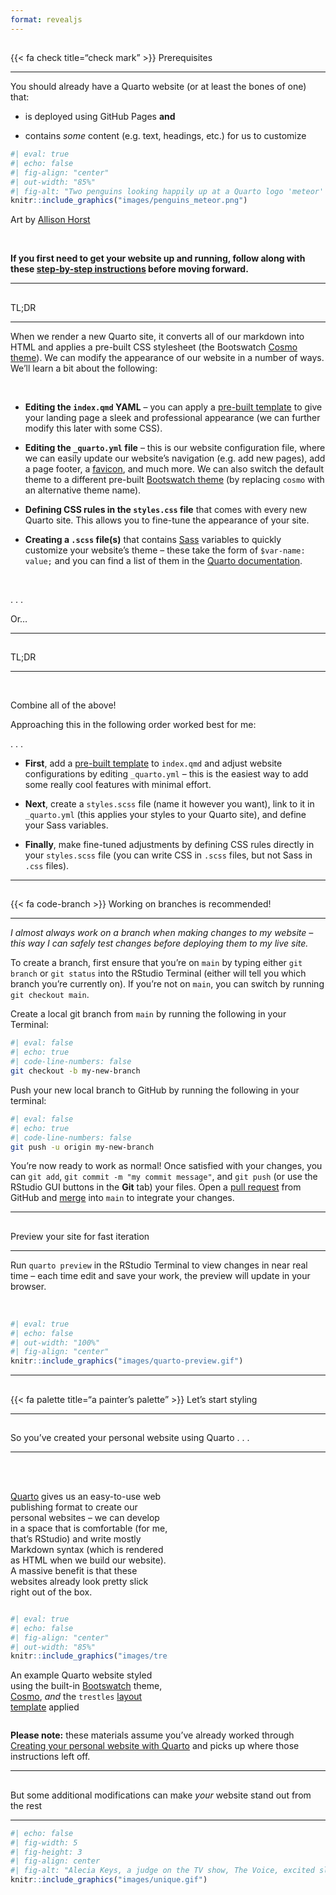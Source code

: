 ```yaml
---
format: revealjs
---
```


## {#prerequisites data-menu-title="Prerequisites"}

[{{< fa check title="check mark" >}} Prerequisites]{.slide-title}

<hr>

::: {.body-text}
You should already have a Quarto website (or at least the bones of one) that:
:::

::: {.body-text}
- is deployed using GitHub Pages **and**

- contains *some* content (e.g. text, headings, etc.) for us to customize
:::

```r
#| eval: true 
#| echo: false
#| fig-align: "center"
#| out-width: "85%" 
#| fig-alt: "Two penguins looking happily up at a Quarto logo 'meteor' that is flying overhead."
knitr::include_graphics("images/penguins_meteor.png")
```

::: {.body-text-s .gray-text .center-text}
Art by [Allison Horst](https://github.com/allisonhorst/stats-illustrations)
:::

<br>

::: {.footer}
**If you first need to get your website up and running, follow along with these [step-by-step instructions](https://ucsb-meds.github.io/creating-quarto-websites/) before moving forward.**
:::

---

## {#tldr1 data-menu-title="TL;DR"}

[TL;DR]{.slide-title}

<hr>

When we render a new Quarto site, it converts all of our markdown into HTML and applies a pre-built CSS stylesheet (the Bootswatch [Cosmo theme](https://bootswatch.com/cosmo/)). We can modify the appearance of our website in a number of ways. We'll learn a bit about the following:

<br>

::: {.incremental}
::: {.body-text-s}
- [**Editing the `index.qmd` YAML**]{.teal-text} -- you can apply a [pre-built template](https://quarto.org/docs/websites/website-about.html#templates) to give your landing page a sleek and professional appearance (we can further modify this later with some CSS).

- [**Editing the `_quarto.yml` file**]{.teal-text} -- this is our website configuration file,  where we can easily update our website's navigation (e.g. add new pages), add a page footer, a [favicon](https://en.wikipedia.org/wiki/Favicon), and much more. We can also switch the default theme to a different pre-built [Bootswatch theme](https://bootswatch.com/) (by replacing `cosmo` with an alternative theme name).

- [**Defining CSS rules in the `styles.css` file**]{.teal-text} that comes with every new Quarto site. This allows you to fine-tune the appearance of your site.

- [**Creating a `.scss` file(s)**]{.teal-text} that contains [Sass](https://sass-lang.com/) variables to quickly customize your website's theme -- these take the form of `$var-name: value;` and you can find a list of them in the [Quarto documentation](https://quarto.org/docs/output-formats/html-themes.html#sass-variables).

:::
:::

<br>

. . . 

::: {.body-text-xl .teal-text .center-text}
Or...
:::

---

## {#tldr2 data-menu-title="TL;DR"}

[TL;DR]{.slide-title}

<hr>

<br>

::: {.body-text-xl .teal-text .center-text .bottombr}
Combine all of the above!
:::

::: {.body-text-l .center-text}
Approaching this in the following order worked best for me:
:::

. . .

::: incremental
- [**First**]{.teal-text}, add a [pre-built template](https://quarto.org/docs/websites/website-about.html#templates) to `index.qmd` and adjust website configurations by editing `_quarto.yml` -- this is the easiest way to add some really cool features with minimal effort.

- [**Next**]{.teal-text}, create a `styles.scss` file (name it however you want), link to it in `_quarto.yml` (this applies your styles to your Quarto site), and define your Sass variables.

- [**Finally**]{.teal-text}, make fine-tuned adjustments by defining CSS rules directly in your `styles.scss` file (you can write CSS in `.scss` files, but not Sass in `.css` files).
:::

---

## {#branches data-menu-title="Use branches!"}

[{{< fa code-branch >}} Working on branches is recommended!]{.slide-title2}

<hr>

::: {.body-text-m .center-text}
*I almost always work on a branch when making changes to my website -- this way I can safely test changes before deploying them to my live site.*
:::

::: {.body-text-s}
To create a branch, first ensure that you're on `main` by typing either `git branch` or `git status` into the RStudio Terminal (either will tell you which branch you're currently on). If you're not on `main`, you can switch by running `git checkout main`.
:::

::: {.body-text-s}
Create a local git branch from `main` by running the following in your Terminal:
:::

```bash
#| eval: false
#| echo: true
#| code-line-numbers: false
git checkout -b my-new-branch
```

::: {.body-text-s}
Push your new local branch to GitHub by running the following in your terminal:
:::

```bash
#| eval: false
#| echo: true
#| code-line-numbers: false
git push -u origin my-new-branch
```

::: {.body-text-s .topbr}
You're now ready to work as normal! Once satisfied with your changes, you can `git add`, `git commit -m "my commit message"`, and `git push` (or use the RStudio GUI buttons in the **Git** tab) your files. Open a [pull request](https://docs.github.com/en/pull-requests/collaborating-with-pull-requests/proposing-changes-to-your-work-with-pull-requests/about-pull-requests) from GitHub and [merge](https://docs.github.com/en/pull-requests/collaborating-with-pull-requests/incorporating-changes-from-a-pull-request/merging-a-pull-request) into `main` to integrate your changes.
:::

---

## {#quarto-preview data-menu-title="quarto preview"}

[Preview your site for fast iteration]{.slide-title}

<hr>

Run `quarto preview` in the RStudio Terminal to view changes in near real time – each time edit and save your work, the preview will update in your browser.

<br>

```r
#| eval: true
#| echo: false
#| out-width: "100%"
#| fig-align: "center"
knitr::include_graphics("images/quarto-preview.gif")
```


---

##  {#lets-start-styling data-menu-title="Let's start styling" background="#053660"}

<div class="page-center">
<div class="custom-subtitle">{{< fa palette title="a painter's palette" >}} Let's start styling</div>
</div>

---

## {#so-youve-created-a-website data-menu-title="So you've created a Quarto website..."}

[So you've created your personal website using Quarto . . .]{.slide-title}

<hr>

::: {.column width="50%"}
::: {.body-text}
<br>
<br>
[Quarto](https://quarto.org/) gives us an easy-to-use web publishing format to create our personal websites -- we can develop in a space that is comfortable (for me, that's RStudio) and write mostly Markdown syntax (which is rendered as HTML when we build our website). A massive benefit is that these websites already look pretty slick right out of the box.
:::
:::

::: {.column width="50%"}

```r
#| eval: true 
#| echo: false
#| fig-align: "center"
#| out-width: "85%" 
knitr::include_graphics("images/trestles-template.png")
```

::: {.body-text-s .gray-text .center-text}
An example Quarto website styled using the built-in [Bootswatch](https://bootswatch.com/) theme, [Cosmo](https://bootswatch.com/cosmo/), *and* the `trestles` [layout template](https://quarto.org/docs/websites/website-about.html) applied
:::

:::

::: {.center-text}
[**Please note:** these materials assume you've already worked through [Creating your personal website with Quarto](https://ucsb-meds.github.io/creating-quarto-websites/) and picks up where those instructions left off.]{.teal-text}
:::

---

## {#modify-to-stand-out data-menu-title="Make your website stand stand out"}

[But some additional modifications can make *your* website stand out from the rest]{.slide-title3}

<hr>

```r
#| echo: false
#| fig-width: 5
#| fig-height: 3
#| fig-align: center
#| fig-alt: "Alecia Keys, a judge on the TV show, The Voice, excited slams her hands down and stands up saying, 'There is nobody like you!'" 
knitr::include_graphics("images/unique.gif")
```



